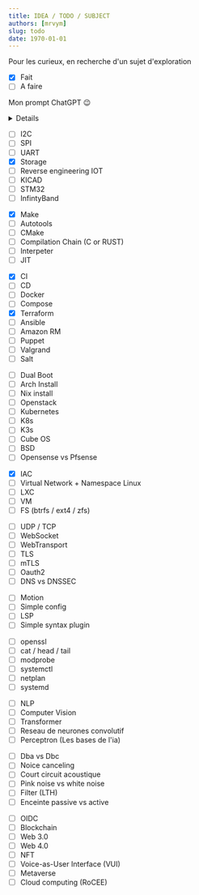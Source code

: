 ```yaml
---
title: IDEA / TODO / SUBJECT
authors: [mrvym]
slug: todo
date: 1970-01-01 
---
```


Pour les curieux, en recherche d'un sujet d'exploration 

- [X] Fait
- [ ] A faire 

<!-- truncate --> 

Mon prompt ChatGPT :wink:
<details>
Hello, I'm a French IT specialist. I want to improve my English, so I've created a blog about IT in English. You have two tasks:
- Firstly, to list all the bad words, incorrect sentences and misspelled words. 
You have to explain why and where the problem lies. You must explain this in French. If a sentence is correct, don't mention it.
- For the second part, you need to critique the article. Any potential tips, topics... Anything that could improve the article. The critique must be in English.
Be quick and precise, without unnecessary detail.
</details>

<Tabs>
<TabItem value="hardware" label="Hardware">

- [ ] I2C
- [ ] SPI
- [ ] UART
- [X] Storage
- [ ] Reverse engineering IOT
- [ ] KICAD
- [ ] STM32
- [ ] InfintyBand

</TabItem>
<TabItem value="ToolChain" label="ToolChain">

- [X] Make
- [ ] Autotools 
- [ ] CMake
- [ ] Compilation Chain (C or RUST)
- [ ] Interpeter
- [ ] JIT

</TabItem>
<TabItem value="Deploy" label="Deploy">

- [X] CI
- [ ] CD
- [ ] Docker 
- [ ] Compose
- [x] Terraform
- [ ] Ansible
- [ ] Amazon RM
- [ ] Puppet 
- [ ] Valgrand
- [ ] Salt

</TabItem>
<TabItem value="Linux" label="Linux">

- [ ] Dual Boot
- [ ] Arch Install
- [ ] Nix install
- [ ] Openstack
- [ ] Kubernetes
- [ ] K8s
- [ ] K3s
- [ ] Cube OS
- [ ] BSD
- [ ] Opensense vs Pfsense

</TabItem>
<TabItem value="Proxmox" label="Proxmox">

- [X] IAC
- [ ] Virtual Network + Namespace Linux
- [ ] LXC
- [ ] VM
- [ ] FS (btrfs / ext4 / zfs)

</TabItem>
<TabItem value="Protocole" label="Protocole">

- [ ] UDP / TCP
- [ ] WebSocket
- [ ] WebTransport
- [ ] TLS
- [ ] mTLS
- [ ] Oauth2 
- [ ] DNS vs DNSSEC

</TabItem>
</Tabs>

<Tabs>
<TabItem value="Vim" label="Vim">

- [ ] Motion
- [ ] Simple config
- [ ] LSP
- [ ] Simple syntax plugin

</TabItem>
<TabItem value="Utils" label="Utils">

- [ ] openssl
- [ ] cat / head / tail 
- [ ] modprobe
- [ ] systemctl
- [ ] netplan
- [ ] systemd

</TabItem>
<TabItem value="IA" label="IA">

- [ ] NLP
- [ ] Computer Vision
- [ ] Transformer
- [ ] Reseau de neurones convolutif
- [ ] Perceptron (Les bases de l'ia)

</TabItem>
<TabItem value="Son" label="Son">

- [ ] Dba vs Dbc
- [ ] Noice canceling
- [ ] Court circuit acoustique
- [ ] Pink noise vs white noise
- [ ] Filter (LTH)
- [ ] Enceinte passive vs active

</TabItem>
<TabItem value="Rabbit Hole" label="Rabbit Hole">

- [ ] OIDC
- [ ] Blockchain
- [ ] Web 3.0
- [ ] Web 4.0 
- [ ] NFT
- [ ] Voice-as-User Interface (VUI)
- [ ] Metaverse
- [ ] Cloud computing (RoCEE)

</TabItem>
</Tabs>
